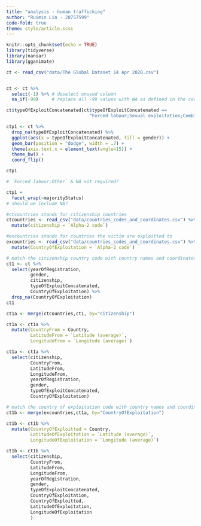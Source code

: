 ```yaml
---
title: "analysis - human trafficking"
author: "Ruimin Lin - 28757599"
code-fold: true
theme: style/article.scss
---
```


```r
knitr::opts_chunk$set(echo = TRUE)
library(tidyverse)
library(naniar)
library(gganimate)
```

```r
ct <- read_csv("data/The Global Dataset 14 Apr 2020.csv")


ct <- ct %>%
  select(-1) %>% # deselect unused column
  na_if(-99)     # replace all -99 values with NA as defined in the codebook

```

```r
ct$typeOfExploitConcatenated[ct$typeOfExploitConcatenated ==
                               "Forced labour;Sexual exploitation;Combined sexual and labour exploitation"] <-"Combined sexual and labour exploitation"

ctp1 <- ct %>%
  drop_na(typeOfExploitConcatenated) %>%
  ggplot(aes(x = typeOfExploitConcatenated, fill = gender)) +
  geom_bar(position = "dodge", width = .7) +
  theme(axis.text.x = element_text(angle=15)) +
  theme_bw() +
  coord_flip()

ctp1

# `Forced labour;Other` & NA not required?
```

```r
ctp1 +
  facet_wrap(~majorityStatus)
# should we include NA?
```

```r
#ctcountries stands for citizenship countries
ctcountries <- read_csv("data/countries_codes_and_coordinates.csv") %>%
  mutate(citizenship = `Alpha-2 code`)

#excountries stands for countries the victim are exploitted to 
excountries <- read_csv("data/countries_codes_and_coordinates.csv") %>%
  mutate(CountryOfExploitation = `Alpha-2 code`)
```

```r
# match the citizenship country code with country names and coordinates
ct1 <- ct %>%
  select(yearOfRegistration,
         gender,
         citizenship,
         typeOfExploitConcatenated,
         CountryOfExploitation) %>%
  drop_na(CountryOfExploitation)
ct1

ct1a <- merge(ctcountries,ct1, by="citizenship")

ct1a <- ct1a %>%
  mutate(CountryFrom = Country,
         LatitudeFrom = `Latitude (average)`,
         LongitudeFrom = `Longitude (average)`)

ct1a <- ct1a %>%
  select(citizenship,
         CountryFrom,
         LatitudeFrom,
         LongitudeFrom,
         yearOfRegistration,
         gender,
         typeOfExploitConcatenated,
         CountryOfExploitation)
```

```r

# match the country of exploitation code with country names and coordinates
ct1b <- merge(excountries,ct1a, by="CountryOfExploitation")

ct1b <- ct1b %>%
  mutate(CountryOfExploitted = Country,
         LatitudeOfExploitation = `Latitude (average)`,
         LongitudeOfExploitation = `Longitude (average)`)

ct1b <- ct1b %>%
  select(citizenship,
         CountryFrom,
         LatitudeFrom,
         LongitudeFrom,
         yearOfRegistration,
         gender,
         typeOfExploitConcatenated,
         CountryOfExploitation,
         CountryOfExploitted,
         LatitudeOfExploitation,
         LongitudeOfExploitation
         )
```

